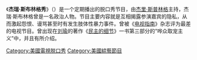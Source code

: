 {{unreferenced|time=2011-08-20T14:18:32+00:00}}
{{Infobox television
| name                     = 杰瑞·斯布林格秀
| original_name = {{lang|en|''The Jerry Springer Show''}}
| image                    = Jerryspringer logo 240.png
| genre                    = 
| presenter                = [[杰里·斯普林格|杰里·斯普林格]]
| country                  = 美國
| language                 = 英語
| num_seasons              = 27
| num_episodes             = 4,969
| executive_producer       = 
| camera                   = 
| runtime                  = 43分鐘
| company                  = 
| distributor              = 
| network                  = 
| picture_format           = 
| audio_format             = 
| first_aired              = {{Start date|1991|9|30}}
| last_aired               = {{End date|2018|7|26}}
| followed_by              = 
| related                  = 
| website                  = http://www.jerryspringertv.com/
| creator                  = 
}}
《'''杰瑞·斯布林格秀'''》（{{lang-en|''The Jerry Springer Show''}}）是一个定期播出的脱口秀节目，由[[杰里·斯普林格|杰里·斯普林格]]主持，杰瑞·斯布林格曾是一名政治人物。节目主要内容就是互相揭露参演嘉宾的隐私，从而激起怨恨、谩骂甚至时有发生肢体性暴力事件。曾被《[[电视指南_(美国杂志)|电视指南]]》杂志评为最差的电视节目。曾出现在[[刘瑜|刘瑜]]的著作《[[民主的细节|民主的细节]]》一书第三部分的“哗众取宠主义”中，并且有所介绍。

{{DEFAULTSORT:Jerry Springer Show, The}}
[[Category:美國電視脱口秀|Category:美國電視脱口秀]]
[[Category:美國綜藝節目|Category:美國綜藝節目]]